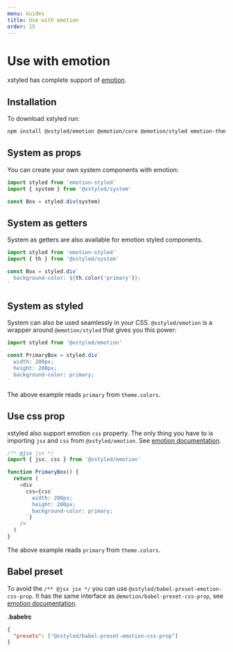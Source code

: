 ```yaml
---
menu: Guides
title: Use with emotion
order: 15
---
```


# Use with emotion

xstyled has complete support of [emotion](https://emotion.sh).

## Installation

To download xstyled run:

```bash
npm install @xstyled/emotion @emotion/core @emotion/styled emotion-theming
```

## System as props

You can create your own system components with emotion:

```js
import styled from 'emotion-styled'
import { system } from '@xstyled/system'

const Box = styled.div(system)
```

## System as getters

System as getters are also available for emotion styled components.

```js
import styled from 'emotion-styled'
import { th } from '@xstyled/system'

const Box = styled.div`
  background-color: ${th.color('primary')};
`
```

## System as styled

System can also be used seamlessly in your CSS. `@xstyled/emotion` is a wrapper around `@emotion/styled` that gives you this power:

```js
import styled from '@xstyled/emotion'

const PrimaryBox = styled.div`
  width: 200px;
  height: 200px;
  background-color: primary;
`
```

The above example reads `primary` from `theme.colors`.

## Use css prop

xstyled also support emotion `css` property. The only thing you have to is importing `jsx` and `css` from `@xstyled/emotion`. See [emotion documentation](https://emotion.sh/docs/css-prop).

```js
/** @jsx jsx */
import { jsx, css } from '@xstyled/emotion'

function PrimaryBox() {
  return (
    <div
      css={css`
        width: 200px;
        height: 200px;
        background-color: primary;
      `}
    />
  )
}
```

The above example reads `primary` from `theme.colors`.

## Babel preset

To avoid the `/** @jsx jsx */` you can use `@xstyled/babel-preset-emotion-css-prop`. It has the same interface as `@emotion/babel-preset-css-prop`, see [emotion documentation](https://emotion.sh/docs/css-prop).

**.babelrc**

```json
{
  "presets": ["@xstyled/babel-preset-emotion-css-prop"]
}
```
